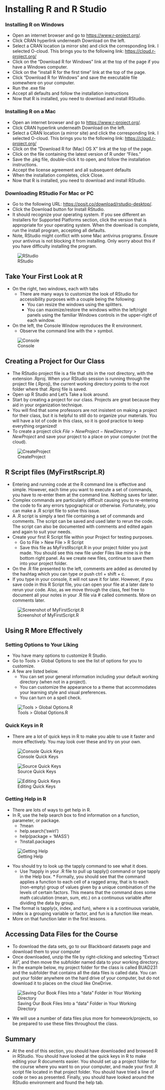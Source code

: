 # Installing R and R Studio

### Installing R on Windows

-   Open an internet browser and go to <https://www.r-project.org/>.
-   Click CRAN hyperlink underneath Download on the left.
-   Select a CRAN location (a mirror site) and click the corresponding link. I selected O-cloud. This brings you to the following link: <https://cloud.r-project.org/>
-   Click on the "Download R for Windows" link at the top of the page if you have a Windows computer.\
-   Click on the "install R for the first time" link at the top of the page.
-   Click "Download R for Windows" and save the executable file somewhere on your computer.
-   Run the .exe file
-   Accept all defaults and follow the installation instructions
-   Now that R is installed, you need to download and install RStudio.

### Installing R on a Mac

-   Open an internet browser and go to <https://www.r-project.org/>.
-   Click CRAN hyperlink underneath Download on the left.
-   Select a CRAN location (a mirror site) and click the corresponding link. I selected O-cloud. This brings you to the following link: <https://cloud.r-project.org/>
-   Click on the "Download R for (Mac) OS X" link at the top of the page.
-   Click on the file containing the latest version of R under "Files."
-   Save the .pkg file, double-click it to open, and follow the installation instructions.
-   Accept the license agreement and all subsequent defaults
-   When the installation completes, click Close.
-   Now that R is installed, you need to download and install RStudio.

### Downloading RStudio For Mac or PC

-   Go to the following URL: <https://posit.co/download/rstudio-desktop/>.
-   Click the Download button for Install RStudio.
-   It should recognize your operating system. If you see different an Installers for Supported Platforms section, click the version that is appropriate for your operating system. When the download is complete, run the install program, accepting all defaults.
-   Note, RStudio might conflict with some Mac antivirus programs. Ensure your antivirus is not blocking it from installing. Only worry about this if you have difficulty installing the program.

![RStudio](Pictures/Ch0/RStudio.png "RStudio")

## Take Your First Look at R

-   On the right, two windows, each with tabs
    -   There are many ways to customize the look of RStudio for accessibility purposes with a couple being the following:
        -   You can resize the windows using the splitters.
        -   You can maximize/restore the windows within the left/right panels using the familiar Windows controls in the upper-right of each window.
-   On the left, the Console Window reproduces the R environment.
    -   Observe the command line with the $>$ symbol.

![Console](Pictures/Ch0/Console.png "Screenshot of Console")

## Creating a Project for Our Class

-   The RStudio project file is a file that sits in the root directory, with the extension .Rproj. When your RStudio session is running through the project file (.Rproj), the current working directory points to the root folder where that .Rproj file is saved.
-   Open up R Studio and Let’s Take a look around.
-   Start by creating a project for our class. Projects are great because they aid in your organization technique.
-   You will find that some professors are not insistent on making a project for their class, but it is helpful to still do to organize your materials. You will have a lot of code in this class, so it is good practice to keep everything organized!
-   To create a project click $File > New Project - New Directory > New Project$ and save your project to a place on your computer (not the cloud).

![CreateProject](Pictures/Ch0/CreateProject.png "Screenshot of Create Project in R Studio")

## R Script files (MyFirstRscript.R)

-   Entering and running code at the R command line is effective and simple. However, each time you want to execute a set of commands, you have to re-enter them at the command line. Nothing saves for later.
-   Complex commands are particularly difficult causing you to re-entering the code to fix any errors typographical or otherwise. Fortunately, you can make a .R script file to solve this issue.
-   A .R script is simply a text file containing a set of commands and comments. The script can be saved and used later to rerun the code. The script can also be documented with comments and edited again and again to suit your needs.\
-   Create your first R Script file within your Project for testing purposes.
    -   Go to File \> New File \> R Script
    -   Save this file as MyFirstRscript.R in your project folder you just made. You should see this new file under Files like mine is in the bottom right panel. As we create new files, continue to save them into your project folder.
-   On the .R file presented to the left, comments are added as denoted by the hashtag which you can type or push ctrl + shift + c.
-   If you type in your console, it will not save it for later. However, if you save code in this R Script file, you can open your file at a later date to rerun your code. Also, as we move through the class, feel free to document all your notes in your .R file via \# called comments. More on comments later.

![Screenshot of MyFirstScript.R](Pictures/Ch0/MyFirstScript.png "Screenshot of MyFirstScript.R")

## Using R More Effectively

### Setting Options to Your Liking

-   You have many options to customize R Studio.
-   Go to Tools \> Global Options to see the list of options for you to customize.
-   A few are listed below.
    -   You can set your general information including your default working directory (when not in a project).
    -   You can customize the appearance to a theme that accommodates your learning style and visual preferences.
    -   You can turn on a spell check.

![Tools \> Global Options.R](Pictures/Ch0/Options.png "Tools > Global Options.R")

### Quick Keys in R

-   There are a lot of quick keys in R to make you able to use it faster and more effectively. You may look over these and try on your own.

![Console Quick Keys](Pictures/Ch0/QuickKeys1.png "Console Quick Keys")

![Source Quick Keys](Pictures/Ch0/QuickKeys2.png "Source Quick Keys")

![Editing Quick Keys](Pictures/Ch0/QuickKeys3.png "Editing Quick Keys")

### Getting Help in R

-   There are lots of ways to get help in R.
-   In R, use the help search box to find information on a function, parameter, or package.
    -   ?mean
    -   help.search(‘swirl’)
    -   help(package = ‘MASS’)
    -   ?install.packages

![Getting Help](Pictures/Ch0/Help.png "Getting Help")

-   You should try to look up the tapply command to see what it does.
    -   Use ?tapply in your .R file to pull up tapply() command or type tapply in the Help box. \* Formally, you should see that the command applies a function to each cell of a ragged array, that is to each (non-empty) group of values given by a unique combination of the levels of certain factors. This means that the command does some math calculation (mean, sum, etc.) on a continuous variable after dividing the data by group.
-   The format is tapply(x, index, and fun), where x is a continuous variable, index is a grouping variable or factor, and fun is a function like mean.
-   More on that function later in the first lessons.

## Accessing Data Files for the Course

-   To download the data sets, go to our Blackboard datasets page and download them to your computer
-   Once downloaded, unzip the file by right-clicking and selecting "Extract All", and then move the subfolder named data to your working directory.
-   In the example below, my project folder for the class is called BUAD231 and the subfolder that contains all the data files is called data. You can put your folder anywhere on the hard drive of your computer, but do not download it to places on the cloud like OneDrive.

![Saving Our Book Files Into a "data" Folder in Your Working Directory](Pictures/Ch0/BookFiles.png "Saving Our Book Files Into a "data" Folder in Your Working Directory")

-   We will use a number of data files plus more for homework/projects, so be prepared to use these files throughout the class.

## Summary

-   At the end of this section, you should have downloaded and browsed R in RStudio. You should have looked at the quick keys in R to make editing your R documents easier. You should set up a project folder for the course where you want to on your computer, and made your first .R script file located in that project folder. You should have tried a line of code or two as presented. Finally, you should have looked around the RStudio environment and found the help tab.

